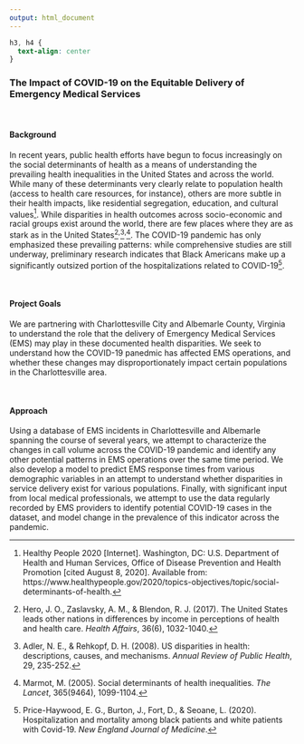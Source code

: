 ```yaml
---
output: html_document
---
```


```css
h3, h4 {
  text-align: center
}
```

### The Impact of COVID-19 on the Equitable Delivery of Emergency Medical Services

<br>

#### Background

In recent years, public health efforts have begun to focus increasingly on the social determinants of health as a means of understanding the prevailing health inequalities in the United States and across the world. While many of these determinants very clearly relate to population health (access to health care resources, for instance), others are more subtle in their health impacts, like residential segregation, education, and cultural values[^HP]. While disparities in health outcomes across socio-economic and racial groups exist around the world, there are few places where they are as stark as in the United States[^HA]$^,$[^AR]$^,$[^LANCET]. The COVID-19 pandemic has only emphasized these prevailing patterns: while comprehensive studies are still underway, preliminary research indicates that Black Americans make up a significantly outsized portion of the hospitalizations related to COVID-19[^NEJM].

<br>

#### Project Goals

We are partnering with Charlottesville City and Albemarle County, Virginia to understand the role that the delivery of Emergency Medical Services (EMS) may play in these documented health disparities. We seek to understand how the COVID-19 panedmic has affected EMS operations, and whether these changes may disproportionately impact certain populations in the Charlottesville area.

<br>

#### Approach

Using a database of EMS incidents in Charlottesville and Albemarle spanning the course of several years, we attempt to characterize the changes in call volume across the COVID-19 pandemic and identify any other potential patterns in EMS operations over the same time period. We also develop a model to predict EMS response times from various demographic variables in an attempt to understand whether disparities in service delivery exist for various populations. Finally, with significant input from local medical professionals, we attempt to use the data regularly recorded by EMS providers to identify potential COVID-19 cases in the dataset, and model change in the prevalence of this indicator across the pandemic.

[^HP]: Healthy People 2020 [Internet]. Washington, DC: U.S. Department of Health and Human Services, Office of Disease Prevention and Health Promotion [cited August 8, 2020]. Available from: https://www.healthypeople.gov/2020/topics-objectives/topic/social-determinants-of-health. 

[^HA]: Hero, J. O., Zaslavsky, A. M., & Blendon, R. J. (2017). The United States leads other nations in differences by income in perceptions of health and health care. _Health Affairs_, 36(6), 1032-1040.

[^AR]: Adler, N. E., & Rehkopf, D. H. (2008). US disparities in health: descriptions, causes, and mechanisms. _Annual Review of Public Health_, 29, 235-252.

[^LANCET]: Marmot, M. (2005). Social determinants of health inequalities. _The Lancet_, 365(9464), 1099-1104.

[^NEJM]: Price-Haywood, E. G., Burton, J., Fort, D., & Seoane, L. (2020). Hospitalization and mortality among black patients and white patients with Covid-19. _New England Journal of Medicine_.
